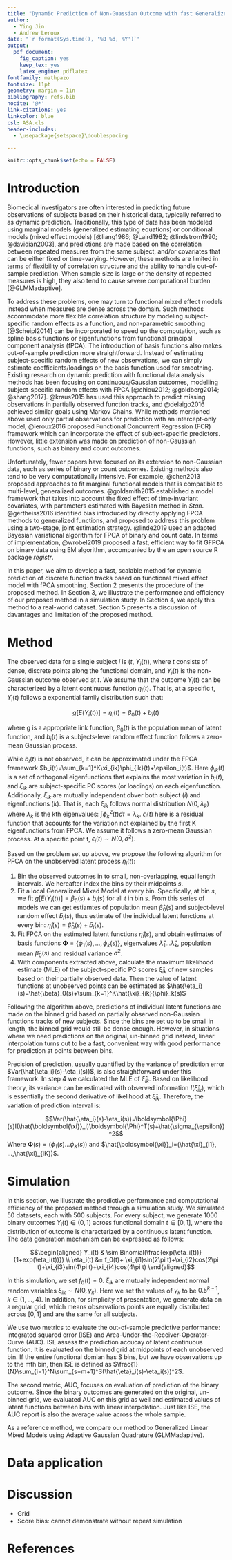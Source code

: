 ```yaml
---
title: "Dynamic Prediction of Non-Guassian Outcome with fast Generalized Functional Principal Analysis"
author:
  - Ying Jin
  - Andrew Leroux
date: "`r format(Sys.time(), '%B %d, %Y')`"
output: 
  pdf_document:
    fig_caption: yes
    keep_tex: yes
    latex_engine: pdflatex
fontfamily: mathpazo
fontsize: 11pt
geometry: margin = 1in
bibliography: refs.bib
nocite: '@*'
link-citations: yes
linkcolor: blue
csl: ASA.cls
header-includes:
  - \usepackage{setspace}\doublespacing

---
```

<!-- Abstract:  -->
<!-- ================================================================================================================================= -->
<!--   Biomedical investigators are often interested in predicting future observations of subjects based on their historical data, referred to as dynamic prediction. Traditional methods are often limited in flexibility and computationally intensive, especially with non-Gaussian data. To address these issues, we propose a novel method for dynamic prediction based on Generalized Functional Principal Component Analysis (FPCA). Assume the observed outcome follows an exponential family distribution parameterized by a latent Gaussian function, the proposed method consists of the following steps: 1) Bin the data across functional domain into small, equal-length intervals; 2) Fit local generalized mixed models at every bin to estimate individual latent functions; 3) Fit FPCA model to smooth latent functions and 4) Obtain estimates of subject-specific PC scores using partial observations and recover the unobserved part on the binned grid. Our simulation study showed the proposed method achieved significantly better out-of-sample predictive performance compared to existing methods with much shorter computation time, thus has the potential to be widely applicable to large datasets. -->

```r
knitr::opts_chunk$set(echo = FALSE)
```


Introduction
=================================================================================================================================

<!-- -	Overview of dynamic prediction methods -->

Biomedical investigators are often interested in predicting future observations of subjects based on their historical data, typically referred to as dynamic prediction. Traditionally, this type of data has been modeled using marginal models (generalized estimating equations) or conditional models (mixed effect models) [@liang1986; @Laird1982; @lindstrom1990; @davidian2003], and predictions are made based on the correlation between repeated measures from the same subject, and/or covariates that can be either fixed or time-varying. However, these methods are limited in terms of flexibility of correlation structure and the ability to handle out-of-sample prediction. When sample size is large or the density of repeated measures is high, they also tend to cause severe computational burden [@GLMMadaptive]. 

To address these problems, one may turn to functional mixed effect models instead when measures are dense across the domain. Such methods accommodate more flexible correlation structure by modeling subject-specific random effects as a function, and non-parametric smoothing [@Scheipl2014] can be incorporated to speed up the computation, such as spline basis functions or eigenfunctions from functional principal component analysis (fPCA). The introduction of basis functions also makes out-of-sample prediction more straightforward. Instead of estimating subject-specific random effects of new observations, we can simply estimate coefficients/loadings on the basis function used for smoothing. Existing research on dynamic prediction with functional data analysis methods has been focusing on continuous/Gaussian outcomes, modelling subject-specific random effects with FPCA [@chiou2012; @goldberg2014; @shang2017]. @kraus2015 has used this approach to predict missing observations in partially observed function tracks, and @delaigo2016 achieved similar goals using Markov Chains. While methods mentioned above used only partial observations for prediction with an intercept-only model, @leroux2016 proposed Functional Concurrent Regression (FCR) framework which can incorporate the effect of subject-specific predictors. However, little extension was made on prediction of non-Gaussian functions, such as binary and count outcomes.

Unfortunately, fewer papers have focused on its extension to non-Gaussian data, such as series of binary or count outcomes. Existing methods also tend to be very computationally intensive. For example, @chen2013 proposed approaches to fit marginal functional models that is compatible to multi-level, generalized outcomes. @goldsmith2015 established a model framework that takes into account the fixed effect of time-invariant covariates, with parameters estimated with Bayesian method in *Stan*. @gertheiss2016 identified bias introduced by directly applying FPCA methods to generalized functions, and proposed to address this problem using a two-stage, joint estimation strategy. @linde2019 used an adapted Bayesian variational algorithm for FPCA of binary and count data. In terms of implementation, @wrobel2019 proposed a fast, efficient way to fit GFPCA on binary data using EM algorithm, accompanied by the an open source R package *registr*. 

In this paper, we aim to develop a fast, scalable method for dynamic prediction of discrete function tracks based on functional mixed effect model with fPCA smoothing. Section 2 presents the procedure of the proposed method. In Section 3, we illustrate the performance and efficiency of our proposed method in a simulation study. In Section 4, we apply this method to a real-world dataset. Section 5 presents a discussion of davantages and limitation of the proposed method. 



Method
=================================================================================================================================

The observed data for a single subject $i$ is ($t$, $Y_i(t)$), where $t$ consists of dense, discrete points along the functional domain, and $Y_i(t)$ is the non-Gaussian outcome observed at $t$. We assume that the outcome $Y_i(t)$ can be characterized by a latent continuous function $\eta_i(t)$. That is, at a specific t, $Y_i(t)$ follows a exponential family distribution such that:

$$
g[E(Y_i(t))] = \eta_i(t) = \beta_0(t)+b_i(t)
$$


where g is a appropriate link function, $\beta_0(t)$ is the population mean of latent function, and $b_i(t)$ is a subjects-level random effect function follows a zero-mean Gaussian process. 

While $b_i(t)$ is not observed, it can be approximated under the FPCA framework $b_i(t)=\sum_{k=1}^K\xi_{ik}\phi_{ik}(t)+\epsilon_i(t)$. Here $\phi_{ik}(t)$ is a set of orthogonal eigenfunctions that explains the most variation in $b_i(t)$, and $\xi_{ik}$ are subject-specific PC scores (or loadings) on each eigenfunction. Additionally, $\xi_{ik}$ are mutually independent obver both subject ($i$) and eigenfunctions ($k$). That is, each $\xi_{ik}$ follows normal distribution $N(0, \lambda_k)$ where $\lambda_k$ is the kth eigenvalues: $\int \phi_k^2(t)dt=\lambda_k$. $\epsilon_i(t)$ here is a residual function that accounts for the variation not explained by the first K eigenfunctions from FPCA. We assume it follows a zero-mean Gaussian process. At a specific point t, $\epsilon_i(t) \sim N(0, \sigma^2)$.

Based on the problem set up above, we propose the following algorithm for PFCA on the unobserved latent process $\eta_i(t)$:

1. Bin the observed outcomes in to small, non-overlapping, equal length intervals. We hereafter index the bins by their midpoints $s$. 
2. Fit a local Generalized Mixed Model at every bin. Specifically, at bin $s$, we fit $g[E(Y_i(t))] = \beta_0(s)+b_i(s)$ for all $t$ in bin $s$. From this series of models we can get estiamtes of population mean $\hat{\beta}_0(s)$ and subject-level random effect $\hat{b}_i(s)$, thus estimate of the individual latent functions at every bin: $\hat{\eta}_i(s) = \hat{\beta}_0(s)+\hat{b}_i(s)$. 
3. Fit FPCA on the estimated latent functions $\hat{\eta}_i(s)$, and obtain estimates of basis functions $\boldsymbol{\Phi} = \{\phi_1(s), ...,\phi_k(s)\}$, eigenvalues $\hat{\lambda}_1...\hat{\lambda}_k$, population mean $\hat{\beta}_0(s)$ and residual variance $\hat{\sigma}^2$. 
4. With components extracted above, calculate the maximum likelihood estimate (MLE) of the subject-specific PC scores $\hat{\xi}_{ik}$ of new samples based on their partially observed data. Then the value of latent functions at unobserved points can be estimated as $\hat{\eta_i}(s)=\hat{\beta}_0(s)+\sum_{k=1}^K\hat{\xi}_{ik}{\phi}_k(s)$

Following the algorithm above, predictions of individual latent functions are made on the binned grid based on partially observed non-Gaussian functions tracks of new subjects. Since the bins are set up to be small in length, the binned grid would still be dense enough. However, in situations where we need predictions on the original, un-binned grid instead, linear interpolation turns out to be a fast, convenient way with good performance for prediction at points between bins. 

Precision of prediction, usually quantified by the variance of prediction error $Var(\hat{\eta_i}(s)-\eta_i(s))$, is also straightforward under this framework. In step 4 we calculated the MLE of $\hat{\xi}_{ik}$. Based on likelihood theory, its variance can be estimated with observed information ${I}(\hat{\xi}_{ik})$, which is essentially the second derivative of likelihood at  $\hat{\xi}_{ik}$. Therefore, the variation of prediction interval is:

$$Var(\hat{\eta_i}(s)-\eta_i(s))=\boldsymbol{\Phi}(s)I(\hat{\boldsymbol{\xi}}_i)\boldsymbol{\Phi}^T(s)+\hat{\sigma_{\epsilon}}^2$$
Where $\boldsymbol{\Phi}(s)=(\phi_1(s)...\phi_K(s))$ and $\hat{\boldsymbol{\xi}}_i=(\hat{\xi}_{i1}, ...,\hat{\xi}_{iK})$.


<!-- -	Need better notation system -->
<!-- - Change to general exponential family -->
<!-- - Add section of de-bias score: conditional on subject. Need repeat simulation to demonstrate -->

Simulation
=================================================================================================================================

In this section, we illustrate the predictive performance and computational efficiency of the proposed method through a simulation study. We simulated 50 datasets, each with 500 subjects. For every subject, we generate 1000 binary outcomes $Y_i(t) \in (0, 1)$ across functional domain $t \in [0, 1]$, where the distribution of outcome is characterized by a continuous latent function. The data generation mechanism can be expressed as follows: 

$$\begin{aligned}
Y_i(t) & \sim Binomial(\frac{exp(\eta_i(t))}{1+exp(\eta_i(t))}) \\
\eta_i(t) &= f_0(t)+ \xi_{i1}sin(2\pi t)+\xi_{i2}cos(2\pi t)+\xi_{i3}sin(4\pi t)+\xi_{i4}cos(4\pi t)
\end{aligned}$$

In this simulation, we set $f_0(t) = 0$. $\xi_{ik}$ are mutually independent normal random variables $\xi_{ik}\sim N(0, \gamma_k)$. Here we set the values of $\gamma_k$ to be $0.5^{k-1}$, $k \in (1,..., 4)$. In addition, for simplicity of presentation, we generate data on a regular grid, which means observations points are equally distributed across $[0, 1]$ and are the same for all subjects. 

We use two metrics to evaluate the out-of-sample predictive performance: integrated squared error (ISE) and Area-Under-the-Receiver-Operator-Curve (AUC). ISE assess the prediction accucay of latent continuous function. It is evaluated on the binned grid at midpoints of each unobserved bin. If the entire functional domian has S bins, but we have observations up to the mth bin, then ISE is defined as $\frac{1}{N}\sum_{i=1}^N\sum_{s=m+1}^S(\hat{\eta}_i(s)-\eta_i(s))^2$.

The second metric, AUC, focuses on evaluation of prediction of the binary outcome. Since the binary outcomes are generated on the original, un-binned grid, we evaluated AUC on this grid as well and estimated values of latent functions between bins with linear interpolation. Just like ISE, the AUC report is also the average value across the whole sample. 

As a reference method, we compare our method to Generalized Linear Mixed Models using Adaptive Gaussian Quadrature (GLMMadaptive).



<!-- -	Repeat simulation: repeat 10-100 times -->

<!-- -	Different set-up: -->
<!-- a.	Different eigenfunctions: with or without periodicity (start with the current one) -->
<!-- b.	Outcome: binary or count -->
<!-- c.	Sample size: start with N=500 -->
<!-- d.	Grid density: start with J=1000 -->
<!-- e.	Bin width, overlap or not: start with non-overlap, bin width = 10 (100 bins) -->

Data application
=================================================================================================================================

Discussion
=================================================================================================================================
-	Grid 
-	Score bias: cannot demonstrate without repeat simulation

References
=================================================================================================================================
<div id="refs"></div>